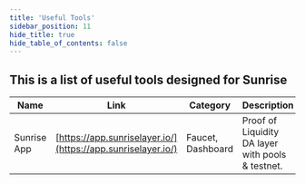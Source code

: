 ```yaml
---
title: 'Useful Tools'
sidebar_position: 11
hide_title: true
hide_table_of_contents: false
---
```



<PageTitle iconUrl="img/sunrise-icon.svg" title="Sunrise Useful Tools" />

## This is a list of useful tools designed for Sunrise

| Name | Link | Category | Description |
|------|------|----------|-------------|
| Sunrise App | [https://app.sunriselayer.io/](https://app.sunriselayer.io/) | Faucet, Dashboard | Proof of Liquidity DA layer with pools & testnet. |

